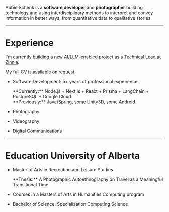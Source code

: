 
Abbie Schenk is a **software developer** and **photographer** building technology and using interdisciplinary methods to interpret and convey information in better ways, from quantitative data to qualitative stories.

<div class="flex flex-col items-center">
    <IconList black />
</div>

---

# Experience

I'm currently building a new AI/LLM-enabled project as a Technical Lead at [Zinnia](https://zinnia.com/).

My full CV is available on request.

-   Software Development: 5+ years of professional experience

    <div class="text-sm">**Currently:** Node.js + Next.js + React + Prisma + LangChain + PostgreSQL + Google Cloud</div>
    <div class="text-sm">**Previously:** Java/Spring, some Unity3D, some Android </div>

-   Photography
-   Videography
-   Digital Communications

---

# Education <span class="text-sm">University of Alberta</span>

-   Master of Arts in Recreation and Leisure Studies

    <div class="text-sm">**Thesis:** A Photographic Autoethnography on Travel as a Meaningful Transitional Time</div>

-   Courses in a Masters of Arts in Humanities Computing program
-   Bachelor of Science, Specialization Computing Science
